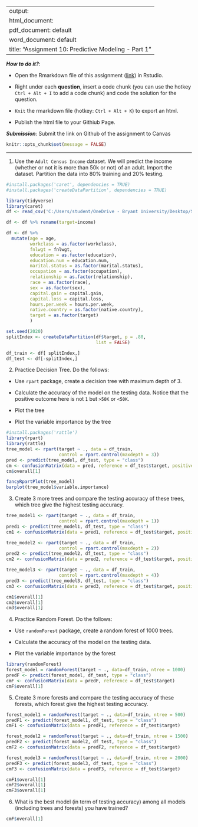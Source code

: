 
---
output: 
  html_document:
  pdf_document: default
  word_document: default
title: "Assignment 10: Predictive Modeling - Part 1"
---

***How to do it?***: 

- Open the Rmarkdown file of this assignment ([link](assignment10.Rmd)) in Rstudio. 

- Right under each **question**, insert  a code chunk (you can use the hotkey `Ctrl + Alt + I` to add a code chunk) and code the solution for the question. 

- `Knit` the rmarkdown file (hotkey: `Ctrl + Alt + K`) to export an html.  

-  Publish the html file to your Githiub Page. 

***Submission***: Submit the link on Github of the assignment to Canvas

```r
knitr::opts_chunk$set(message = FALSE)
```


-------

1. Use the `Adult Census Income` dataset.  We will predict the income (whether or not it is more than 50k or not) of an adult. Import the dataset.  Partition the data into 80% training and 20% testing.  
```r
#install.packages('caret', dependencies = TRUE)
#install.packages('createDataPartition', dependencies = TRUE)

library(tidyverse)
library(caret)
df <- read_csv('C:/Users/student/OneDrive - Bryant University/Desktop/Statistical_Analysis_with_R/Math421/Math421/adult_census.csv')

df <- df %>% rename(target=income)

df <- df %>% 
  mutate(age = age,
         workclass = as.factor(workclass),
         fnlwgt = fnlwgt,
         education = as.factor(education),
         education.num = education.num,
         marital.status = as.factor(marital.status),
         occupation = as.factor(occupation),
         relationship = as.factor(relationship),
         race = as.factor(race),
         sex = as.factor(sex),
         capital.gain = capital.gain,
         capital.loss = capital.loss,
         hours.per.week = hours.per.week,
         native.country = as.factor(native.country),
         target = as.factor(target)
         )

set.seed(2020)
splitIndex <- createDataPartition(df$target, p = .80,
                                  list = FALSE)

df_train <- df[ splitIndex,]
df_test <- df[-splitIndex,]
```

2. Practice Decision Tree.  Do the follows:

  - Use `rpart` package, create a decision tree with maximum depth of 3. 
  
  - Calculate the accuracy of the model on the testing data. Notice that the positive outcome here is not `1` but `>50K` or `<50K`. 
  
  - Plot the tree
  
  - Plot the variable importance by the tree
```r
#install.packages('rattle')
library(rpart)
library(rattle)
tree_model <- rpart(target ~ ., data = df_train,
                    control = rpart.control(maxdepth = 3))
pred <- predict(tree_model, df_test, type = "class")
cm <- confusionMatrix(data = pred, reference = df_test$target, positive = ">50K")
cm$overall[1]

fancyRpartPlot(tree_model)
barplot(tree_model$variable.importance)
```
  
3. Create 3 more trees and compare the testing accuracy of these trees, which tree give the highest testing accuracy.
```r
tree_model1 <- rpart(target ~ ., data = df_train,
                    control = rpart.control(maxdepth = 1))
pred1 <- predict(tree_model1, df_test, type = "class")
cm1 <- confusionMatrix(data = pred1, reference = df_test$target, positive = ">50K")

tree_model2 <- rpart(target ~ ., data = df_train,
                    control = rpart.control(maxdepth = 2))
pred2 <- predict(tree_model2, df_test, type = "class")
cm2 <- confusionMatrix(data = pred2, reference = df_test$target, positive = ">50K")

tree_model3 <- rpart(target ~ ., data = df_train,
                    control = rpart.control(maxdepth = 4))
pred3 <- predict(tree_model3, df_test, type = "class")
cm3 <- confusionMatrix(data = pred3, reference = df_test$target, positive = ">50K")

cm1$overall[1]
cm2$overall[1]
cm3$overall[1]
```

4. Practice Random Forest.  Do the follows: 

  - Use `randomForest` package, create a random forest of 1000 trees. 
  
  - Calculate the accuracy of the model on the testing data. 
  
  - Plot the variable importance by the forest
```r
library(randomForest)
forest_model = randomForest(target ~ ., data=df_train, ntree = 1000)
predF <- predict(forest_model, df_test, type = "class")
cmF <- confusionMatrix(data = predF, reference = df_test$target)
cmF$overall[1]
```
  
5. Create 3 more forests and compare the testing accuracy of these forests, which forest give the highest testing accuracy.
```r
forest_model1 = randomForest(target ~ ., data=df_train, ntree = 500)
predF1 <- predict(forest_model1, df_test, type = "class")
cmF1 <- confusionMatrix(data = predF1, reference = df_test$target)

forest_model2 = randomForest(target ~ ., data=df_train, ntree = 1500)
predF2 <- predict(forest_model2, df_test, type = "class")
cmF2 <- confusionMatrix(data = predF2, reference = df_test$target)

forest_model3 = randomForest(target ~ ., data=df_train, ntree = 2000)
predF3 <- predict(forest_model3, df_test, type = "class")
cmF3 <- confusionMatrix(data = predF3, reference = df_test$target)

cmF1$overall[1]
cmF2$overall[1]
cmF3$overall[1]
```

6. What is the best model (in term of testing accuracy) among all models (including trees and forests) you have trained?
```r
cmF$overall[1]
```

